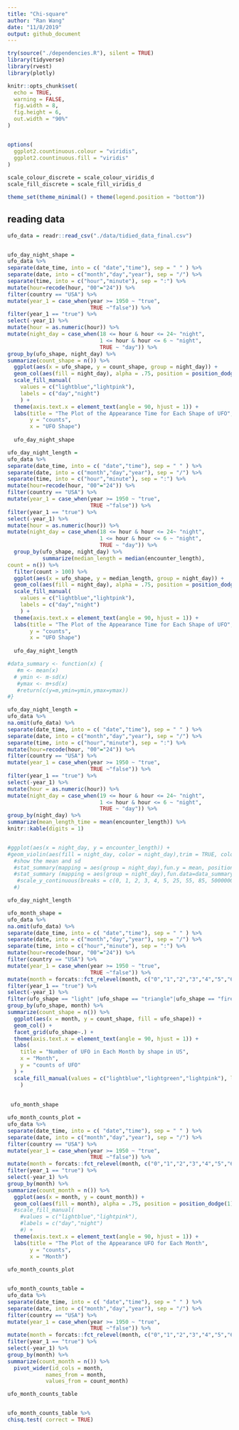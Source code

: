 ```yaml
---
title: "Chi-square"
author: "Ran Wang"
date: "11/8/2019"
output: github_document
---
```


```r
try(source("./dependencies.R"), silent = TRUE)
library(tidyverse)
library(rvest)
library(plotly)

knitr::opts_chunk$set(
  echo = TRUE,
  warning = FALSE,
  fig.width = 8,
  fig.height = 6, 
  out.width = "90%"
)


options(
  ggplot2.countinuous.colour = "viridis",
  ggplot2.countinuous.fill = "viridis"
)
 
scale_colour_discrete = scale_colour_viridis_d
scale_fill_discrete = scale_fill_viridis_d

theme_set(theme_minimal() + theme(legend.position = "bottom"))

```

## reading data
```r

ufo_data = readr::read_csv("./data/tidied_data_final.csv")


ufo_day_night_shape =
ufo_data %>%  
separate(date_time, into = c( "date","time"), sep = " " ) %>%
separate(date, into = c("month","day","year"), sep = "/") %>%
separate(time, into = c("hour","minute"), sep = ":") %>% 
mutate(hour=recode(hour, "00"="24")) %>% 
filter(country == "USA") %>% 
mutate(year_1 = case_when(year >= 1950 ~ "true",
                          TRUE ~"false")) %>% 
filter(year_1 == "true") %>% 
select(-year_1) %>% 
mutate(hour = as.numeric(hour)) %>% 
mutate(night_day = case_when(18 <= hour & hour <= 24~ "night",
                             1 <= hour & hour <= 6 ~ "night",
                             TRUE ~ "day")) %>% 
group_by(ufo_shape, night_day) %>% 
summarize(count_shape = n()) %>% 
  ggplot(aes(x = ufo_shape, y = count_shape, group = night_day)) +
  geom_col(aes(fill = night_day), alpha = .75, position = position_dodge(1)) +
  scale_fill_manual(
    values = c("lightblue","lightpink"), 
    labels = c("day","night")
    ) +
  theme(axis.text.x = element_text(angle = 90, hjust = 1)) +
  labs(title = "The Plot of the Appearance Time for Each Shape of UFO", 
       y = "counts",
       x = "UFO Shape")
  
  ufo_day_night_shape
```


```r
ufo_day_night_length =
ufo_data %>%  
separate(date_time, into = c( "date","time"), sep = " " ) %>%
separate(date, into = c("month","day","year"), sep = "/") %>%
separate(time, into = c("hour","minute"), sep = ":") %>% 
mutate(hour=recode(hour, "00"="24")) %>% 
filter(country == "USA") %>% 
mutate(year_1 = case_when(year >= 1950 ~ "true",
                          TRUE ~"false")) %>% 
filter(year_1 == "true") %>% 
select(-year_1) %>% 
mutate(hour = as.numeric(hour)) %>% 
mutate(night_day = case_when(18 <= hour & hour <= 24~ "night",
                             1 <= hour & hour <= 6 ~ "night",
                             TRUE ~ "day")) %>% 
  group_by(ufo_shape, night_day) %>% 
           summarize(median_length = median(encounter_length),
count = n()) %>% 
  filter(count > 100) %>% 
  ggplot(aes(x = ufo_shape, y = median_length, group = night_day)) +
  geom_col(aes(fill = night_day), alpha = .75, position = position_dodge(1)) +
  scale_fill_manual(
    values = c("lightblue","lightpink"), 
    labels = c("day","night")
    ) +
  theme(axis.text.x = element_text(angle = 90, hjust = 1)) +
  labs(title = "The Plot of the Appearance Time for Each Shape of UFO", 
       y = "counts",
       x = "UFO Shape")
  
  ufo_day_night_length
```


```r
#data_summary <- function(x) {
   #m <- mean(x)
  # ymin <- m-sd(x)
   #ymax <- m+sd(x)
   #return(c(y=m,ymin=ymin,ymax=ymax))
#}

ufo_day_night_length =
ufo_data %>%  
na.omit(ufo_data) %>% 
separate(date_time, into = c( "date","time"), sep = " " ) %>%
separate(date, into = c("month","day","year"), sep = "/") %>%
separate(time, into = c("hour","minute"), sep = ":") %>% 
mutate(hour=recode(hour, "00"="24")) %>% 
filter(country == "USA") %>% 
mutate(year_1 = case_when(year >= 1950 ~ "true",
                          TRUE ~"false")) %>% 
filter(year_1 == "true") %>% 
select(-year_1) %>% 
mutate(hour = as.numeric(hour)) %>% 
mutate(night_day = case_when(19 <= hour & hour <= 24~ "night",
                             1 <= hour & hour <= 6 ~ "night",
                             TRUE ~ "day")) %>%
group_by(night_day) %>% 
summarize(mean_length_time = mean(encounter_length)) %>% 
knitr::kable(digits = 1)


#ggplot(aes(x = night_day, y = encounter_length)) + 
#geom_violin(aes(fill = night_day, color = night_day),trim = TRUE, color = "lightblue", alpha = .5, position = position_dodge(1))  + 
  #show the mean and sd
  #stat_summary(mapping = aes(group = night_day),fun.y = mean, position = position_dodge(1), geom = "point", color = "black", size = 4) +
  #stat_summary (mapping = aes(group = night_day),fun.data=data_summary,position = position_dodge(1),geom="crossbar", width=0.2,color = "black") +
   #scale_y_continuous(breaks = c(0, 1, 2, 3, 4, 5, 25, 55, 85, 5000000)
  #) 

ufo_day_night_length

```



```r
ufo_month_shape =
ufo_data %>%  
na.omit(ufo_data) %>% 
separate(date_time, into = c( "date","time"), sep = " " ) %>%
separate(date, into = c("month","day","year"), sep = "/") %>%
separate(time, into = c("hour","minute"), sep = ":") %>% 
mutate(hour=recode(hour, "00"="24")) %>% 
filter(country == "USA") %>% 
mutate(year_1 = case_when(year >= 1950 ~ "true",
                          TRUE ~"false")) %>% 
mutate(month = forcats::fct_relevel(month, c("0","1","2","3","4","5","6","7","8","9","10","11","12"))) %>% 
filter(year_1 == "true") %>% 
select(-year_1) %>%
filter(ufo_shape == "light" |ufo_shape == "triangle"|ufo_shape == "fireball") %>% 
group_by(ufo_shape, month) %>% 
summarize(count_shape = n()) %>% 
  ggplot(aes(x = month, y = count_shape, fill = ufo_shape)) +
  geom_col() +
  facet_grid(ufo_shape~.) +
  theme(axis.text.x = element_text(angle = 90, hjust = 1)) +
  labs(
    title = "Number of UFO in Each Month by shape in US",
    x = "Month",
    y = "counts of UFO"
  ) +
  scale_fill_manual(values = c("lightblue","lightgreen","lightpink"), labels = c("fireball","light","triangle")
    ) 
  
  
 ufo_month_shape
```  


```r
ufo_month_counts_plot =
ufo_data %>%  
separate(date_time, into = c( "date","time"), sep = " " ) %>%
separate(date, into = c("month","day","year"), sep = "/") %>%
filter(country == "USA") %>% 
mutate(year_1 = case_when(year >= 1950 ~ "true",
                          TRUE ~"false")) %>% 
mutate(month = forcats::fct_relevel(month, c("0","1","2","3","4","5","6","7","8","9","10","11","12"))) %>% 
filter(year_1 == "true") %>% 
select(-year_1) %>% 
group_by(month) %>% 
summarize(count_month = n()) %>% 
  ggplot(aes(x = month, y = count_month)) +
  geom_col(aes(fill = month), alpha = .75, position = position_dodge(1)) +
  #scale_fill_manual(
    #values = c("lightblue","lightpink"), 
    #labels = c("day","night")
    #) +
  theme(axis.text.x = element_text(angle = 90, hjust = 1)) +
  labs(title = "The Plot of the Appearance UFO for Each Month", 
       y = "counts",
       x = "Month")
  
ufo_month_counts_plot


ufo_month_counts_table = 
ufo_data %>%  
separate(date_time, into = c( "date","time"), sep = " " ) %>%
separate(date, into = c("month","day","year"), sep = "/") %>%
filter(country == "USA") %>% 
mutate(year_1 = case_when(year >= 1950 ~ "true",
                          TRUE ~"false")) %>% 
mutate(month = forcats::fct_relevel(month, c("0","1","2","3","4","5","6","7","8","9","10","11","12"))) %>% 
filter(year_1 == "true") %>% 
select(-year_1) %>% 
group_by(month) %>% 
summarize(count_month = n()) %>% 
  pivot_wider(id_cols = month,
            names_from = month, 
            values_from = count_month)

ufo_month_counts_table


ufo_month_counts_table %>% 
chisq.test( correct = TRUE)





```

  




